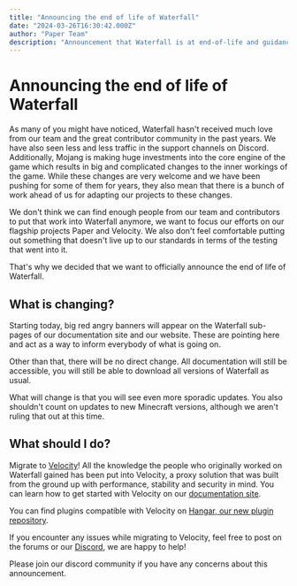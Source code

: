 ```yaml
---
title: "Announcing the end of life of Waterfall"
date: "2024-03-26T16:30:42.000Z"
author: "Paper Team"
description: "Announcement that Waterfall is at end-of-life and guidance recommending migration to Velocity."
---
```


# Announcing the end of life of Waterfall

As many of you might have noticed, Waterfall hasn't received much love from our team and the great contributor community in the past years. We have also seen less and less traffic in the support channels on Discord. Additionally, Mojang is making huge investments into the core engine of the game which results in big and complicated changes to the inner workings of the game. While these changes are very welcome and we have been pushing for some of them for years, they also mean that there is a bunch of work ahead of us for adapting our projects to these changes.

We don't think we can find enough people from our team and contributors to put that work into Waterfall anymore, we want to focus our efforts on our flagship projects Paper and Velocity. We also don't feel comfortable putting out something that doesn't live up to our standards in terms of the testing that went into it.

That's why we decided that we want to officially announce the end of life of Waterfall.

## What is changing?

Starting today, big red angry banners will appear on the Waterfall sub-pages of our documentation site and our website. These are pointing here and act as a way to inform everybody of what is going on.

Other than that, there will be no direct change. All documentation will still be accessible, you will still be able to download all versions of Waterfall as usual.

What will change is that you will see even more sporadic updates. You also shouldn't count on updates to new Minecraft versions, although we aren't ruling that out at this time.

## What should I do?

Migrate to [Velocity](https://papermc.io/software/velocity)! All the knowledge the people who originally worked on Waterfall gained has been put into Velocity, a proxy solution that was built from the ground up with performance, stability and security in mind. You can learn how to get started with Velocity on our [documentation site](https://docs.papermc.io/velocity/getting-started).

You can find plugins compatible with Velocity on [Hangar, our new plugin repository](https://hangar.papermc.io/?page=0&platform=VELOCITY&sort=-stars).

If you encounter any issues while migrating to Velocity, feel free to post on the forums or our [Discord](https://discord.gg/papermc), we are happy to help!

Please join our discord community if you have any concerns about this announcement.
